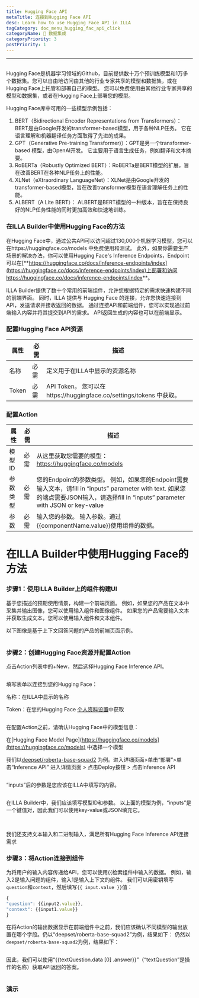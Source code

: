 ```yaml
---
title: Hugging Face API
metaTitle: 连接到Hugging Face API
desc: Learn how to use Hugging Face API in ILLA
tagCategory: doc_menu_hugging_fac_api_click
categoryName: 🔨 数据集成
categoryPriority: 3
postPriority: 1
---
```


* * *

## <h2 hidden>Hugging Face API</h2>

Hugging Face是机器学习领域的Github，目前提供数十万个预训练模型和1万多个数据集。您可以自由地访问由其他的行业专家共享的模型和数据集，或在Hugging Face上托管和部署自己的模型。 您可以免费使用由其他行业专家共享的模型和数据集，或者在Hugging Face上部署您的模型。

Hugging Face库中可用的一些模型示例包括：

1.  BERT（Bidirectional Encoder Representations from Transformers）：BERT是由Google开发的transformer-based模型，用于各种NLP任务。 它在语言理解和机器翻译任务方面取得了先进的成果。
2.  GPT（Generative Pre-training Transformer)）：GPT是另一个transformer-based 模型，由OpenAI开发。 它主要用于语言生成任务，例如翻译和文本摘要。
3.  RoBERTa（Robustly Optimized BERT）：RoBERTa是BERT模型的扩展，旨在改善BERT在各种NLP任务上的性能。
4.  XLNet（eXtraordinary LanguageNet）：XLNet是由Google开发的transformer-based模型，旨在改善transformer模型在语言理解任务上的性能。
5.  ALBERT（A Lite BERT）： ALBERT是BERT模型的一种版本，旨在在保持良好的NLP任务性能的同时更加高效和快速地训练。

### 在ILLA Builder中使用Hugging Face的方法

在Hugging Face中，通过公共API可以访问超过130,000个机器学习模型，您可以在https://huggingface.co/models 中免费使用和测试。 此外，如果你需要生产场景的解决办法，你可以使用Hugging Face's Inference Endpoints，Endpoint可以在[\*\*https://huggingface.co/docs/inference-endpoints/index](https://huggingface.co/docs/inference-endpoints/index)上部署和访问<https://huggingface.co/docs/inference-endpoints/index>\*\*。

ILLA Builder提供了数十个常用的前端组件，允许您根据特定的需求快速构建不同的前端界面。 同时，ILLA 提供与 Hugging Face 的连接，允许您快速连接到 API，发送请求并接收返回的数据。 通过连接API和前端组件，您可以实现通过前端输入内容并将其提交到API的需求。 API返回生成的内容也可以在前端显示。

### 配置Hugging Face API资源

| 属性    | 必需 | 描述                                                          |
| ----- | -- | ----------------------------------------------------------- |
| 名称    | 必需 | 定义用于在ILLA中显示的资源名称                                           |
| Token | 必需 | API Token。 您可以在https://huggingface.co/settings/tokens 中获取。  |

### 配置Action

| 属性   | 必需 | 描述                                                                                                                                                |
| ---- | -- | ------------------------------------------------------------------------------------------------------------------------------------------------- |
| 模型ID | 必需 | 从这里获取您需要的模型：https://huggingface.co/models                                                                                                         |
| 参数类型 | 必需 | 您的Endpoint的参数类型。 例如，如果您的Endpoint需要输入文本，请fill in “inputs” parameter with text. 如果您的端点需要JSON输入，请选择fill in “inputs” parameter with JSON or key-value |
| 参数   | 必需 | 输入您的参数。 输入参数。通过{{componentName.value}}使用组件的数据。                                                                                                    |

# 在ILLA Builder中使用Hugging Face的方法

### 步骤1：使用ILLA Builder上的组件构建UI

基于您描述的预期使用情景，构建一个前端页面。 例如，如果您的产品在文本中采集并输出图像，您可以使用输入组件和图像组件。 如果您的产品需要输入文本并获取生成文本，您可以使用输入组件和文本组件。

以下图像是基于上下文回答问题的产品的前端页面示例。

<img src='https://cdn.illacloud.com/official-website/img/docs/connect/hfapi1.png' alt="" />

### 步骤2：创建Hugging Face资源并配置Action

点击Action列表中的+New，然后选择Hugging Face Inference API。

<img src='https://cdn.illacloud.com/official-website/img/docs/connect/hfapi2.png' alt="" />

填写表单以连接到您的Hugging Face：

名称：在ILLA中显示的名称

Token：在您的Hugging Face [个人资料设置](https://huggingface.co/settings/tokens)中获取

<img src='https://cdn.illacloud.com/official-website/img/docs/connect/hfapi3.png' alt="" />

在配置Action之前，请确认Hugging Face中的模型信息：

在[Hugging Face Model Page]\(https://huggingface.co/models](https://huggingface.co/models) 中选择一个模型

我们以[deepset/roberta-base-squad2](https://huggingface.co/deepset/roberta-base-squad2) 为例。进入详细页面>单击“部署”>单击“Inference API” 进入详情页面 > 点击Deploy按钮 > 点击Inference API

<img src='https://cdn.illacloud.com/official-website/img/docs/connect/hfapi4.png' alt="" />

“inputs”后的参数是您应该在ILLA中填写的内容。 

<img src='https://cdn.illacloud.com/official-website/img/docs/connect/hfapi5.png' alt="" />

在ILLA Builder中，我们应该填写模型ID和参数。 以上面的模型为例，“inputs”是一个键值对，因此我们可以使用key-value或JSON填充它。 

<img src='https://cdn.illacloud.com/official-website/img/docs/connect/hfapi6.png' alt="" />

<img src='https://cdn.illacloud.com/official-website/img/docs/connect/hfapi7.png' alt="" />

我们还支持文本输入和二进制输入，满足所有Hugging Face Inference API连接需求

### 步骤3：将Action连接到组件

为将用户的输入内容传递给API，您可以使用{{检索组件中输入的数据。 例如，输入2是输入问题的组件，输入1是输入上下文的组件。 我们可以用密钥填写`question`和`context`，然后填写`{{ input.value }}`值：

```jsx
{
"question": {{input2.value}},
"context": {{input1.value}}
}

```

在将Action的输出数据显示在前端组件中之前，我们应该确认不同模型的输出放置在哪个字段。仍以“deepset/roberta-base-squad2”为例，结果如下： 仍然以`deepset/roberta-base-squad2`为例，结果如下：

<img src='https://cdn.illacloud.com/official-website/img/docs/connect/hfapi8.png' alt="" />

因此，我们可以使用“{{textQuestion.data [0] .answer}}”（“textQuestion”是操作的名称）获取API返回的答案。 

<img src='https://cdn.illacloud.com/official-website/img/docs/connect/hfapi9.png' alt="" />

### 演示

<img src='https://cdn.illacloud.com/official-website/img/docs/connect/hfapi10.gif' alt="" />

<img src='https://cdn.illacloud.com/official-website/img/docs/connect/hfapi11.gif' alt="" />

